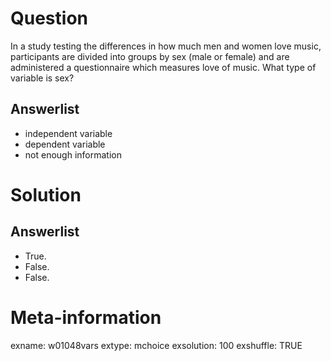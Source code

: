 Question
========
In a study testing the differences in how much men and women love music, participants are divided into groups by sex (male or female) and are administered a questionnaire which measures love of music. What type of variable is sex?

Answerlist
----------
* independent variable
* dependent variable
* not enough information


Solution
========

Answerlist
----------
* True.
* False.
* False.


Meta-information
================
exname: w01048vars
extype: mchoice
exsolution: 100
exshuffle: TRUE